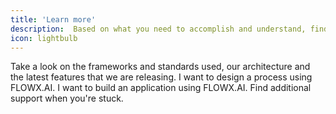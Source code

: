 ```yaml
---
title: 'Learn more'
description:  Based on what you need to accomplish and understand, find below-suggested tracks you can follow. Choose the track that suits you best.
icon: lightbulb
---
```



<CardGroup cols={2}>
  <Card title="Platform Overview" icon="square-1">
    Take a look on the frameworks and standards used, our architecture and the latest features that we are releasing.
  </Card>
  <Card title="Design a Process" icon="square-2">
    I want to design a process using FLOWX.AI.
  </Card>
  <Card title="Build an Application" icon="square-3">
    I want to build an application using FLOWX.AI.
  </Card>
  <Card title="Additional Support" icon="square-4">
    Find additional support when you're stuck.
  </Card>
</CardGroup>
